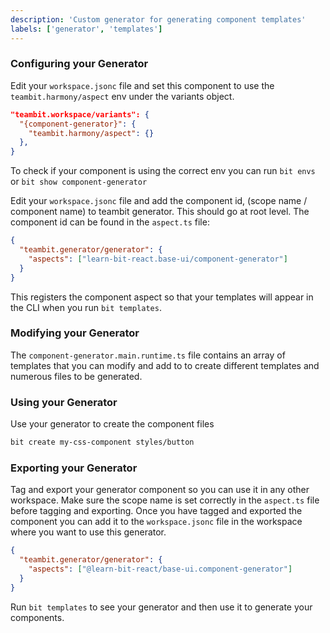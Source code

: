 ```yaml
---
description: 'Custom generator for generating component templates'
labels: ['generator', 'templates']
---
```


### Configuring your Generator

Edit your `workspace.jsonc` file and set this component to use the `teambit.harmony/aspect` env under the variants object.

```json
"teambit.workspace/variants": {
  "{component-generator}": {
    "teambit.harmony/aspect": {}
  },
}
```

To check if your component is using the correct env you can run `bit envs` or `bit show component-generator`

Edit your `workspace.jsonc` file and add the component id, (scope name / component name) to teambit generator. This should go at root level. The component id can be found in the `aspect.ts` file:

```json
{
  "teambit.generator/generator": {
    "aspects": ["learn-bit-react.base-ui/component-generator"]
  }
}
```

This registers the component aspect so that your templates will appear in the CLI when you run `bit templates`.

### Modifying your Generator

The `component-generator.main.runtime.ts` file contains an array of templates that you can modify and add to to create different templates and numerous files to be generated.

### Using your Generator

Use your generator to create the component files

```bash
bit create my-css-component styles/button
```

### Exporting your Generator

Tag and export your generator component so you can use it in any other workspace. Make sure the scope name is set correctly in the `aspect.ts` file before tagging and exporting. Once you have tagged and exported the component you can add it to the `workspace.jsonc` file in the workspace where you want to use this generator.

```json
{
  "teambit.generator/generator": {
    "aspects": ["@learn-bit-react/base-ui.component-generator"]
  }
}
```

Run `bit templates` to see your generator and then use it to generate your components.
